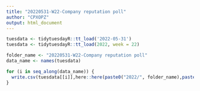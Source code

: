```yaml
---
title: "20220531-W22-Company reputation poll"
author: "CPXOPZ"
output: html_document
---
```


```r
tuesdata <- tidytuesdayR::tt_load('2022-05-31')
tuesdata <- tidytuesdayR::tt_load(2022, week = 22)

```

```r
folder_name <- "20220531-W22-Company reputation poll"
data_name <- names(tuesdata)

for (i in seq_along(data_name)) {
  write.csv(tuesdata[[i]],here::here(paste0("2022/", folder_name),paste0(data_name[i],".csv")), row.names = F, na = "")
}
```
